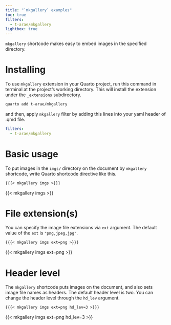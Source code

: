 ```yaml
---
title: "`mkgallery` examples"
toc: true
filters:
  - t-arae/mkgallery
lightbox: true
---
```


`mkgallery` shortcode makes easy to embed images in the specified directory.

# Installing

To use `mkgallery` extension in your Quarto project, run this command in terminal at the project's working directory. This will install the extension under the `_extensions` subdirectory.

```bash
quarto add t-arae/mkgallery
```

and then, apply `mkgallery` filter by adding this lines into your yaml header of .qmd file.

```yaml
filters:
  - t-arae/mkgallery
```

# Basic usage

To put images in the `imgs/` directory on the document by `mkgallery` shortcode, write Quarto shortcode directive like this.

```markdown
{{{< mkgallery imgs >}}}
```

{{< mkgallery imgs >}}

# File extension(s)

You can specify the image file extensions via `ext` argument.
The default value of the `ext` is `"png,jpeg,jpg"`.

```markdown
{{{< mkgallery imgs ext=png >}}}
```

{{< mkgallery imgs ext=png >}}

# Header level

The `mkgallery` shortcode puts images on the document, and also sets image file names as headers.
The default header level is two.
You can change the header level through the `hd_lev` argument.

```markdown
{{{< mkgallery imgs ext=png hd_lev=3 >}}}
```

{{< mkgallery imgs ext=png hd_lev=3 >}}
